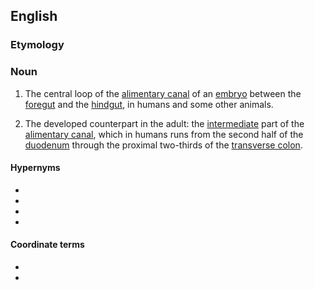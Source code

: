 ==English==

===Etymology===
{{prefix|en|mid|gut}}

===Noun===
{{wikipedia}}
{{en-noun}}

# {{lb|en|biology|anatomy|embryology}} The central loop of the [[alimentary canal]] of an [[embryo]] between the [[foregut]] and the [[hindgut]], in humans and some other animals.
# {{lb|en|biology|anatomy|medicine}} The developed counterpart in the adult: the [[intermediate]] part of the [[alimentary canal]], which in humans runs from the second half of the [[duodenum]] through the proximal two-thirds of the [[transverse colon]].

====Hypernyms====
* {{l|en|alimentary canal}}
* {{l|en|digestive tract}}
* {{l|en|gut}}
* {{l|en|gastrointestinal tract}}

====Coordinate terms====
* {{l|en|foregut}}
* {{l|en|hindgut}}